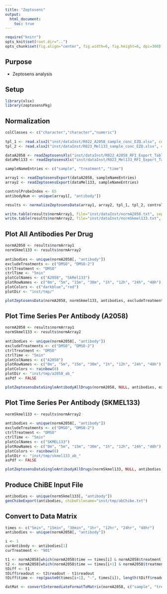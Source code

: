 ```yaml
---
title: "Zeptosens"
output: 
  html_document:
    toc: true
---
```


```r
require("knitr")
opts_knit$set(root.dir="..")
opts_chunk$set(fig.align="center", fig.width=6, fig.height=6, dpi=300)

```

## Purpose
* Zeptosens analysis

## Setup 
```r
library(xlsx)
library(zeptosensPkg)
```

## Normalization
```r
colClasses <- c("character","character","numeric")
        
tpl_1 <- read.xlsx2("inst/dataInst/R022_A2058_sample_conc_EZQ.xlsx", colClasses=colClasses, stringsAsFactors=F, sheetIndex=1)
tpl_2 <- read.xlsx2("inst/dataInst/R023_Mel133_sample_conc_EZQ.xlsx", colClasses=colClasses, stringsAsFactors=F, sheetIndex=1)

dataA2058 <- readZeptosensXls("inst/dataInst/R022_A2058_RFI_Export_Table.xls")
dataMel133 <- readZeptosensXls("inst/dataInst/R023_Mel133_RFI_Export_Table.xls")

sampleNameEntries <- c("sample", "treatment", "time")

array1 <- readZeptosensExport(dataA2058, sampleNameEntries)
array2 <- readZeptosensExport(dataMel133, sampleNameEntries)

controlProbeIndex <- 65
antibodyNum <- unique(array1[, "antibody"])

results <- normalizeZeptosensData(array1, array2, tpl_1, tpl_2, controlProbeIndex, antibodyNum)

write.table(results$normArray1, file="inst/dataInst/normA2058.txt", sep="\t", quote=FALSE, row.names=FALSE, col.names=TRUE)
write.table(results$normArray2, file="inst/dataInst/normSkmel133.txt", sep="\t", quote=FALSE, row.names=FALSE, col.names=TRUE)
```

## Plot All Antibodies Per Drug
```r
normA2058 <- results$normArray1
normSkmel133 <- results$normArray2
    
antibodies <- unique(normA2058[, "antibody"])
excludeTreatments <- c("DMSO", "DMSO-2")
ctrlTreatment <- "DMSO"
ctrlTime <- "5min"
plotColNames <- c("A2058", "SkMel133")
plotRowNames <- c("0m", "5m", "15m", "30m", "1h", "12h", "24h", "48h")
plotColors <- c("darkblue","red")
plotDir <- "inst/tmp/"

plotZeptosensData(normA2058, normSkmel133, antibodies, excludeTreatments, ctrlTreatment, ctrlTime, plotColNames, plotRowNames, plotColors, plotDir)
```

## Plot Time Series Per Antibody (A2058)
```r
normA2058 <- results$normArray1
normSkmel133 <- results$normArray2
    
antibodies <- unique(normA2058[, "antibody"])
excludeTreatments <- c("DMSO", "DMSO-2")
ctrlTreatment <- "DMSO"
ctrlTime <- "5min"
plotColNames <- c("A2058")
plotRowNames <- c("0m", "5m", "15m", "30m", "1h", "12h", "24h", "48h")
plotColors <- rainbow(8)
plotDir <- "inst/tmp/a2058_ab_"
asPdf <- FALSE

plotZeptosensDataSingleAntibodyAllDrugs(normA2058, NULL, antibodies, excludeTreatments, ctrlTreatment, ctrlTime, plotColNames, plotRowNames, plotColors, plotDir, asPdf)
```


## Plot Time Series Per Antibody (SKMEL133)
```r
normSkmel133 <- results$normArray2
    
antibodies <- unique(normA2058[, "antibody"])
excludeTreatments <- c("DMSO", "DMSO-2")
ctrlTreatment <- "DMSO"
ctrlTime <- "5min"
plotColNames <- c("SKMEL133")
plotRowNames <- c("0m", "5m", "15m", "30m", "1h", "12h", "24h", "48h")
plotColors <- rainbow(8)
plotDir <- "inst/tmp/skmel133_ab_"
asPdf <- FALSE

plotZeptosensDataSingleAntibodyAllDrugs(normSkmel133, NULL, antibodies, excludeTreatments, ctrlTreatment, ctrlTime, plotColNames, plotRowNames, plotColors, plotDir, asPdf)
```

## Produce ChiBE Input File 
```r
antibodies <- unique(normSkmel133[, "antibody"])
genChibeExport(antibodies, chibeFilename="inst/tmp/abChibe.txt")
```

## Convert to Data Matrix
```r
times <- c("5min", "15min", "30min", "1hr", "12hr", "24hr", "48hr")
antibodies <- unique(normA2058[, "antibody"])

i <- 1
curAntibody <- antibodies[1]
curTreatment <- "901"

t1 <- normA2058[which(normA2058$time == times[i] & normA2058$treatment == curTreatment), ]
t2 <- normA2058[which(normA2058$time == times[i+1] & normA2058$treatment == curTreatment), ]
tDiff <- t1
tDiff$readout <- t2$readout - t1$readout
tDiff$time <- rep(paste0(times[i+1], "-", times[i]), length(tDiff$readout))

datMat <- convertIntermediateFormatToMatrix(normA2058, c("sample", "treatment", "time", "antibody"))
```
